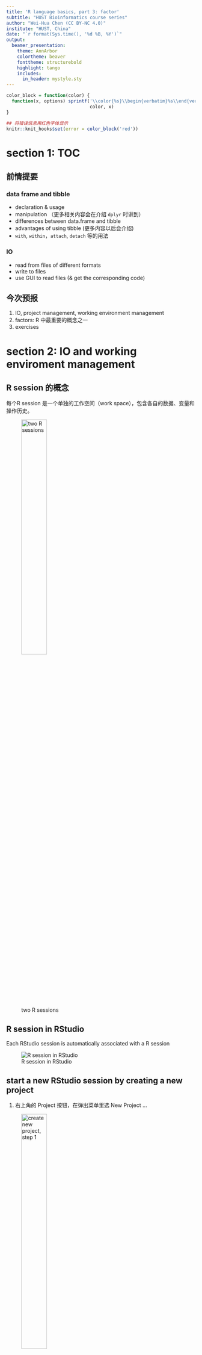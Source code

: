 ```yaml
---
title: 'R language basics, part 3: factor'
subtitle: "HUST Bioinformatics course series"
author: "Wei-Hua Chen (CC BY-NC 4.0)"
institute: "HUST, China"
date: "`r format(Sys.time(), '%d %B, %Y')`"
output: 
  beamer_presentation:
    theme: AnnArbor
    colortheme: beaver
    fonttheme: structurebold
    highlight: tango
    includes:
      in_header: mystyle.sty
---
```


```r
color_block = function(color) {
  function(x, options) sprintf('\\color{%s}\\begin{verbatim}%s\\end{verbatim}',
                               color, x)
}

## 将错误信息用红色字体显示
knitr::knit_hooks$set(error = color_block('red'))
```

# section 1: TOC

## 前情提要

### data frame and tibble

-   declaration & usage
-   manipulation （更多相关内容会在介绍 `dplyr` 时讲到）
-   differences between data.frame and tibble
-   advantages of using tibble (更多内容以后会介绍)
-   `with`, `within`，`attach`, `detach` 等的用法

### IO

-   read from files of different formats
-   write to files
-   use GUI to read files (& get the corresponding code)

## 今次预报

1.  IO, project management, working environment management
2.  factors: R 中最重要的概念之一
3.  exercises

# section 2: IO and working enviroment management

## R session 的概念

每个R session 是一个单独的工作空间（work space），包含各自的数据、变量和操作历史。

![two R sessions](images/talk04/r_sessions.png){height="40%"}

## R session in RStudio

Each RStudio session is automatically associated with a R session

![R session in RStudio](images/talk04/r_session_in_rstudio.png){heigh="40%"}

## start a new RStudio session by creating a new project

1.  右上角的 Project 按钮，在弹出菜单里选 New Project ...

![create new project, step 1](images/talk04/rstudio_create_new_project.png){height="40%"}

## create a new project, cont.

2.  Select: New directory -\> New Project in the popup window

![create new project, step 2](images/talk04/rstudio_create_project_2.png){height="40%"}

## create a new project, cont.

3.  Enter a new directory name, choose its mother directory ...

![create new project, step 3](images/talk04/rstudio_create_new_project_3.png){height="40%"}

## 现场演示

演示\~\~

## working space

当前工作空间，包括所有已装入的数据、包和自制函数

可通过以下代码管理变量

\FontSmall

```r
ls();  ## 显示当前环境下所有变量
rm( x ); ## 删除一个变量
ls(); 

##rm(list=ls()); ## 删除当前环境下所有变量！！！ 
```

## variables in working space in RStudio

在RStudio右上角的"Environment"窗口显示了所有当前工作间的变量

![RStudio enviroment window](images/talk04/rstudio_enviroment_window.png){height="40%"}

## save and restore work space

\FontSmall

```r
## -- save all loaded variables into an external .RData file
save.image( file = "prj_r_for_bioinformatics_aug3_2019.RData" );

## -- restore ( load ) saved work space 
load( file = "prj_r_for_bioinformatics_aug3_2019.RData" );
```

\FontNormal

### Notes

-   existing variables will be kept, however, those will the same names will be replaced by loaded variables
-   please consider using `rm( list=ls() )` to remove all existing variables to have a clean start
-   you may need to reload all the packages

## save selected variables

Sometimes you need to transfer processed data to a collaborator ...

\FontSmall

```r
## save selected variables to external 
save(city, country, file="1.RData"); ## you can specify directory name

## --
load( "1.RData" );
```

\FontNormal

## close and (re)open a project

close a project is easy:

![Two ways of closing a project](images/talk04/Rstudio_close_a_project.png){height="40%"}

however ...

## 退出 projects 时的一些选项 （RStudio）

![Project options](images/talk04/rstudio_project_options.png){height="30%"}

### notes

-   退出时保存
-   打开时装入
-   但数据较大时，装入时间可能过长 ...

## open a project

![Open a project](images/talk04/rstudio_open_a_project.png){height="40%"}

演示项目的不同打开姿式（1-5）。

## 练习

-   创建一个项目
-   定义一些变量
-   从外部文件装入一些数据
-   保存workspace到 <file_name>.RData
-   退出 project
-   重新打开 project 并恢复 workspace

# section 3: factors

## 什么是factors？

Factor is a data structure used for fields that takes only predefined, finite number of values (categorical data).

Facor 用于限制某个字段（列），只允许其接受某些值

\FontSmall

```r
x <- c("single", "married", "married", "single");
str(x);
```

```r
## create factor as it is ... 
x <- as.factor(x);

## please note the change in the displayed values ... 
str(x);
```

```r
## create factor from scratch ... 
x <- factor( c( "single", "married", "married", "single" ) );
str(x);
```

## factors, cont.

Factors 会限制输入数据的选择范围

\FontSmall

```r
str(x);
x[ length(x) + 1 ] <- "widowed";
```

```r
x;
```

Use `levels()` function to add new factors

```r
levels(x) <- c(levels(x), "widowed");
x[ length(x) + 1 ] <- "widowed";
str(x);
```

## factors, cont.

Play around with `levels()`:

\FontSmall

```r
## other ways of assigning factors ... 
y <-  as.factor( c( "single", "married", "married", "single" ) );
levels( y );
levels(y) <- c("single", "married", "widowed");
str(y);
```

```r
## 这个代码现在就没有问题了
y[ length(y) + 1 ] <- "widowed";
```

\FontNormal

\*\* 注意 \*\* 用 `as.factor` 创建 factor 时，得到的 levels 按字母表排列；

但是，用 `levels( y )` 方式指定 levels 时，则按照指定的顺序；

## `levels`的顺序决定了排序的顺序

\FontSmall

```r
##
y <-  as.factor( c( "single", "married", "married", "single" ) );
levels(y);
sort(y);

## 
y2 <- y;
levels(y2) <- c("single", "married", "widowed");
sort(y2);
```

## sort data in a meaningful way ...

\FontSmall

```r
## Month
x1 <- c("Dec", "Apr", "Jan", "Mar");
sort(x1);

month_levels <- c(
  "Jan", "Feb", "Mar", "Apr", "May", "Jun", 
  "Jul", "Aug", "Sep", "Oct", "Nov", "Dec"
)

y1 <- factor(x1, levels = month_levels)
sort(y1);
```

## 以出现的顺序为 `factor`

\FontSmall

```r
## Sometimes you’d prefer that the order of the levels match the order of the first appearance in the data.
f1 <- factor(x1, levels = unique(x1));
f1;

library(forcats); ## just to make sure the codes will run smoothly ... 
## you can also use fct_inorder in the forcats package ...
f2 <- x1 %>% factor() %>% fct_inorder()
f2
```

## use factor to clean data

\FontSmall

```r
## 假设我有一组性别数据，其写法非常不规整；
gender <- c("f", "m ", "male ","male", "female", "FEMALE", "Male", "f", "m");

## 要求：都改为 Female, Male
gender <- as_factor( gender );
fct_count( gender );

gender <- fct_collapse(
  gender,
  Female = c("f", "female", "FEMALE"),
  Male   = c("m ", "m", "male ", "male", "Male")
)
fct_count(gender)
```

## or use `fct_relabel`

\FontSmall

```r
gender <- c("f", "m ", "male ","male", "female", "FEMALE", "Male", "f", "m")
gender <- as_factor(gender)
gender <- fct_relabel(gender, ~ ifelse(tolower(substring(., 1, 1)) == "f", "Female", "Male"))

fct_count(gender)
```

## factor 在做图中的应用（真正精髓）

\FontSmall

```r
## 一项 mock 调查结果数据
( responses <- factor( c("Agree", "Agree", "Strongly Agree", "Disagree", 
                         "Disagree", "Agree") ) );

## -- plot the results --
library(ggplot2);
barplot <-
  ggplot( data = data.frame( res = responses ), aes( x = res )) +
  geom_bar();
```

## factor 在做图中的应用, cont.

```r
barplot;
```

\FontNormal

默认情况下， factor 按字母表排序： Agree -\> Disagree -\> Strong Agree 。ggplot2 也会按factor的排序作图

## 调整 factor 以调整画图顺序

\FontSmall

```r
res <- data.frame( res=responses );
## -- 按照同意程度从强->弱 排序
res$res <- factor( res$res, levels = c( "Strongly Agree", "Agree",  "Disagree" ), ordered = T );
str(res);

plot2 <- 
  ggplot( data = res, aes( x = res )) +
  geom_bar() +
  xlab( "Response" ) + ylab("Count");
```

## 调整 factor 以调整画图顺序， cont.

```r
plot2;
```

\*\* 练习 \*\* 按意程度从 弱-\>强 排序并作图！！

## ordered factor

通过 ordered 参数，让用户知道 factors 是经过精心排序的

\FontSmall

```r
( responses <- factor( c("Agree", "Agree", "Strongly Agree", "Disagree", "Disagree", "Agree"), levels = c( "Disagree", "Agree", "Strongly Agree"), ordered = T ) );
is.ordered( responses );
```

## 通过 factor 改变 值

使用 `dplyr` 包的 `recode()`函数改变 value

\FontSmall

```r
( x <- factor( c( "alpha", "beta", "gamma", "theta", "beta", "alpha" ) ) );

## --
library( dplyr );
x <- recode( x, "alpha" = "one", "beta" = "two" );
str(x);
```

## 去除不用的 levels

？什么时候会用到：

\FontSmall

```r
mouse.genes <- read.delim( file = "data/talk04/mouse_genes_biomart_sep2018.txt", 
                           sep = "\t", header = T, stringsAsFactors = T );

str(mouse.genes);
```

## 去除不用的 levels, cont.

\FontSmall

```r
mouse.chr_10_12 <- subset( mouse.genes,  Chromosome.scaffold.name %in% c( "10", "11", "12" ) );
## plot length distribution --

boxplot( Transcript.length..including.UTRs.and.CDS. ~ Chromosome.scaffold.name, 
         data = mouse.chr_10_12, las = 2 );
```

\FontNormal

`subset()` 无法去除不用的 factors ...

## 去除不用的 levels, cont.

\FontSmall

```r
mouse.chr_10_12$Chromosome.scaffold.name <- 
  droplevels( mouse.chr_10_12$Chromosome.scaffold.name );

levels( mouse.chr_10_12$Chromosome.scaffold.name );

## 再次 plot ... 
boxplot( Transcript.length..including.UTRs.and.CDS. ~ Chromosome.scaffold.name, 
         data = mouse.chr_10_12, las = 2 );
```

## 也可以使用 tibble , 完全不用担心 factor 的问题 ...

\FontSmall

```r
library( readr );
mouse.tibble <- read_delim( file = "data/talk04/mouse_genes_biomart_sep2018.txt", 
                            delim = "\t", quote = "" )

mouse.tibble.chr10_12 <- 
  mouse.tibble %>% filter( `Chromosome/scaffold name` %in%  c( "10", "11", "12" ) );

plot3 <- 
  ggplot( data = mouse.tibble.chr10_12, 
        aes( x = `Chromosome/scaffold name`, 
             y = `Transcript length (including UTRs and CDS)` ) ) +
  geom_boxplot() + 
  coord_flip() + 
  ylim( 0, 2500 ) ;

## do not use ylim, but remove outliers

p1 <- 
  ggplot( data = mouse.tibble.chr10_12, 
        aes( x = `Chromosome/scaffold name`, 
             y = `Transcript length (including UTRs and CDS)` ) ) +
  geom_boxplot() +
  coord_flip(ylim = c(0, 5000), clip = "on");
```

## 用 tibble 解决 factor 的问题 , cont.

```r
plot3;
```

## 按基因长度 中值 从 大 -\> 小 排序

\FontSmall

```r
plot4 <- 
  ggplot( data = mouse.tibble.chr10_12, 
        aes( x = reorder( `Chromosome/scaffold name`, 
                          `Transcript length (including UTRs and CDS)`, 
                          median ), 
             y = `Transcript length (including UTRs and CDS)` ) ) +
  geom_boxplot() + 
  coord_flip() + 
  ylim( 0, 2500 ) ;
```

\FontNormal

`reorder( vector_with_factor, numeric_value , FUN = mean  )` 的用法

## 按基因长度 中值 从 大 -\> 小 排序， cont.

```r
plot4;
```

\FontNormal

\*\* 注意 \*\* `` reorder( `Chromosome/scaffold name`, - `Transcript length (including UTRs and CDS)`, median ) `` 的作用

## 按基因长度 中值 从 大 -\> 小 排序， cont.

\*\* 问题 \*\*

1.  如果要按 小 -\> 大 的顺序排序呢？ ( \`\``reorder(`Chromosome/scaffold name`, -`Transcript length (including UTRs and CDS)\`, median ) )
2.  `reorder` 的作用是什么？？ 只在 ggplot2 里有用吗？？

## use `forcats::fct_reorder` to reorder factors

\FontSmall

```r
  ggplot( data = mouse.tibble.chr10_12,
        aes( x = fct_reorder( `Chromosome/scaffold name`, 
                          `Transcript length (including UTRs and CDS)`, 
                          median ), 
             y = `Transcript length (including UTRs and CDS)` ) ) +
  geom_boxplot() + 
  coord_flip() + 
  ylim( 0, 2500 ) ;
```

## play around with `gss_cat`: General Social Survey

先看一下数据：

\FontSmall

```r
head( gss_cat, n = 15 );
```

## tv hours vs. religion

\FontSmall

```r
relig_summary <- gss_cat %>% group_by(relig) %>%
  summarise(
    age = mean(age, na.rm = TRUE),
    tvhours = mean(tvhours, na.rm = TRUE),
    n = n()
  )

ggplot(relig_summary, aes(tvhours, fct_reorder(relig, tvhours))) + geom_point()
```

# section 4: 练习 & 作业

## 练习 & 作业

-   `Exercises and homework` 目录下 `talk04-homework.Rmd` 文件；

-   完成时间：见钉群的要求

## 小结

### 今次提要

-   IO, project management, working environment management
-   factor ：R 另一个超级重要且难以上手的概念
    -   定义
    -   操作
    -   使用
-   基础和进阶绘图（配合 factor 讲解）

### 下次预告

-   data-wrangler: `dplyr`

### important

-   all codes are available at Github: <https://github.com/evolgeniusteam/R-for-bioinformatics>
